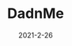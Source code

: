 ---
title: DadnMe
description: A beatemup game about taking back the playground.
date: 2021-2-26
type: Flash
name: dadnme
credits:
- Game by Newgrounds
---